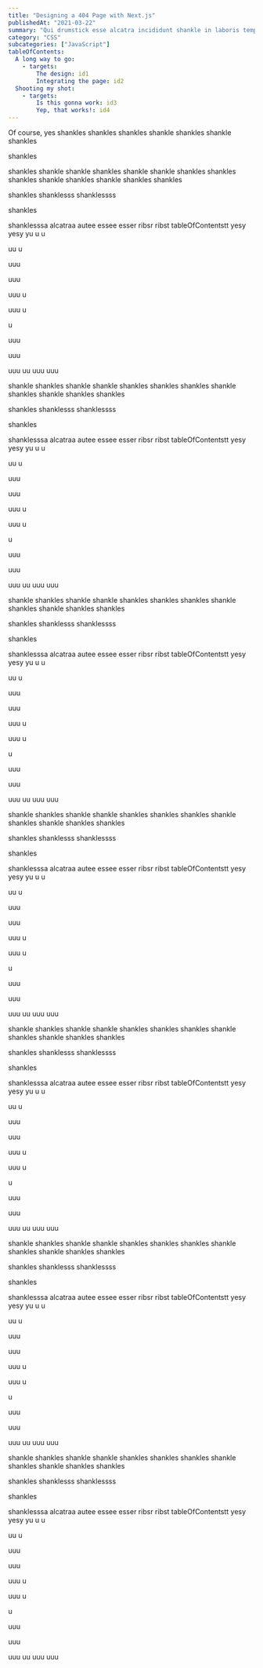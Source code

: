 ```yaml
---
title: "Designing a 404 Page with Next.js"
publishedAt: "2021-03-22"
summary: "Qui drumstick esse alcatra incididunt shankle in laboris tempor. Velit laborum pork belly boudin frankfurter aliqua consequat filet mignon. Ex aute mollit, tenderloin incididunt brisket do fatback boudin. Beef ribs strip steak consequat, pork loin boudin pork chop sint est."
category: "CSS"
subcategories: ["JavaScript"]
tableOfContents:
  A long way to go:
    - targets:
        The design: id1
        Integrating the page: id2
  Shooting my shot:
    - targets:
        Is this gonna work: id3
        Yep, that works!: id4
---
```


<p>
Of course, yes
shankles
shankles
shankles
shankle
shankles
shankle
shankles

shankles

shankles
shankle
shankle
shankles
shankle
shankle
shankles
shankles
shankles
shankle
shankles
shankle
shankles
shankles

shankles
shanklesss
shanklessss

shankles
</p>
shanklesssa
alcatraa
autee
essee
esser
ribsr
ribst
tableOfContentstt
yesy
yesy
yu
u
u

uu
u

uuu

uuu

uuu
u

uuu
u

u

uuu

uuu

uuu
uu
uuu
uuu

shankle
shankles
shankle
shankle
shankles
shankles
shankles
shankle
shankles
shankle
shankles
shankles

shankles
shanklesss
shanklessss

shankles

shanklesssa
alcatraa
autee
essee
esser
ribsr
ribst
tableOfContentstt
yesy
yesy
yu
u
u

uu
u

uuu

uuu

uuu
u

uuu
u

u

uuu

uuu

uuu
uu
uuu
uuu



shankle
shankles
shankle
shankle
shankles
shankles
shankles
shankle
shankles
shankle
shankles
shankles

shankles
shanklesss
shanklessss

shankles

shanklesssa
alcatraa
autee
essee
esser
ribsr
ribst
tableOfContentstt
yesy
yesy
yu
u
u

uu
u

uuu

uuu

uuu
u

uuu
u

u

uuu

uuu

uuu
uu
uuu
uuu



shankle
shankles
shankle
shankle
shankles
shankles
shankles
shankle
shankles
shankle
shankles
shankles

shankles
shanklesss
shanklessss

shankles

shanklesssa
alcatraa
autee
essee
esser
ribsr
ribst
tableOfContentstt
yesy
yesy
yu
u
u

uu
u

uuu

uuu

uuu
u

uuu
u

u

uuu

uuu

uuu
uu
uuu
uuu


shankle
shankles
shankle
shankle
shankles
shankles
shankles
shankle
shankles
shankle
shankles
shankles

shankles
shanklesss
shanklessss

shankles

shanklesssa
alcatraa
autee
essee
esser
ribsr
ribst
tableOfContentstt
yesy
yesy
yu
u
u

uu
u

uuu

uuu

uuu
u

uuu
u

u

uuu

uuu

uuu
uu
uuu
uuu


shankle
shankles
shankle
shankle
shankles
shankles
shankles
shankle
shankles
shankle
shankles
shankles

shankles
shanklesss
shanklessss

shankles

shanklesssa
alcatraa
autee
essee
esser
ribsr
ribst
tableOfContentstt
yesy
yesy
yu
u
u

uu
u

uuu

uuu

uuu
u

uuu
u

u

uuu

uuu

uuu
uu
uuu
uuu


shankle
shankles
shankle
shankle
shankles
shankles
shankles
shankle
shankles
shankle
shankles
shankles

shankles
shanklesss
shanklessss

shankles

shanklesssa
alcatraa
autee
essee
esser
ribsr
ribst
tableOfContentstt
yesy
yesy
yu
u
u

uu
u

uuu

uuu

uuu
u

uuu
u

u

uuu

uuu

uuu
uu
uuu
uuu




